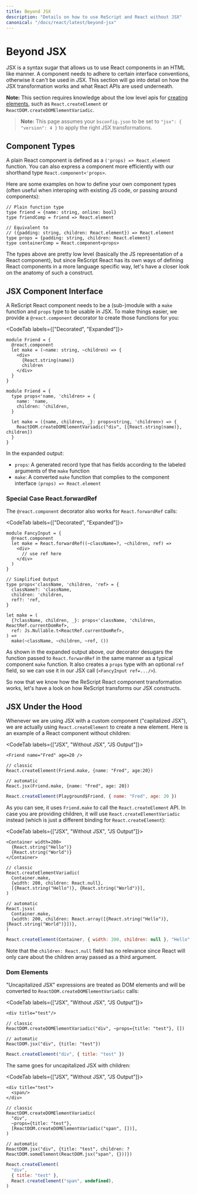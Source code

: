```yaml
---
title: Beyond JSX
description: "Details on how to use ReScript and React without JSX"
canonical: "/docs/react/latest/beyond-jsx"
---
```


# Beyond JSX

<Intro>

JSX is a syntax sugar that allows us to use React components in an HTML like manner. A component needs to adhere to certain interface conventions, otherwise it can't be used in JSX. This section will go into detail on how the JSX transformation works and what React APIs are used underneath.

</Intro>

**Note:** This section requires knowledge about the low level apis for [creating elements](./elements-and-jsx#creating-elements-from-component-functions), such as `React.createElement` or `ReactDOM.createDOMElementVariadic`.

> **Note:** This page assumes your `bsconfig.json` to be set to `"jsx": { "version": 4 }` to apply the right JSX transformations.

## Component Types

A plain React component is defined as a `('props) => React.element` function. You can also express a component more efficiently with our shorthand type `React.component<'props>`.

Here are some examples on how to define your own component types (often useful when interoping with existing JS code, or passing around components):

```res
// Plain function type
type friend = {name: string, online: bool}
type friendComp = friend => React.element

// Equivalent to
// ({padding: string, children: React.element}) => React.element
type props = {padding: string, children: React.element}
type containerComp = React.component<props>
```

The types above are pretty low level (basically the JS representation of a React component), but since ReScript React has its own ways of defining React components in a more language specific way, let's have a closer look on the anatomy of such a construct.

## JSX Component Interface

A ReScript React component needs to be a (sub-)module with a `make` function and `props` type to be usable in JSX. To make things easier, we provide a `@react.component` decorator to create those functions for you:

<CodeTab labels={["Decorated", "Expanded"]}>

```res
module Friend = {
  @react.component
  let make = (~name: string, ~children) => {
    <div>
      {React.string(name)}
      children
    </div>
  }
}
```

```res
module Friend = {
  type props<'name, 'children> = {
    name: 'name,
    children: 'children,
  }

  let make = ({name, children, _}: props<string, 'children>) => {
    ReactDOM.createDOMElementVariadic("div", [{React.string(name)}, children])
  }
}
```

</CodeTab>

In the expanded output:

- `props`: A generated record type that has fields according to the labeled arguments of the `make` function
- `make`: A converted `make` function that complies to the component interface `(props) => React.element`

### Special Case React.forwardRef

The `@react.component` decorator also works for `React.forwardRef` calls:

<CodeTab labels={["Decorated", "Expanded"]}>

```res
module FancyInput = {
  @react.component
  let make = React.forwardRef((~className=?, ~children, ref) =>
    <div>
      // use ref here
    </div>
  )
}
```

```res
// Simplified Output
type props<'className, 'children, 'ref> = {
  className?: 'className,
  children: 'children,
  ref?: 'ref,
}

let make = (
  {?className, children, _}: props<'className, 'children, ReactRef.currentDomRef>,
  ref: Js.Nullable.t<ReactRef.currentDomRef>,
) =>
  make(~className, ~children, ~ref, ())
```

</CodeTab>

As shown in the expanded output above, our decorator desugars the function passed to `React.forwardRef` in the same manner as a typical component `make` function. It also creates a `props` type with an optional `ref` field, so we can use it in our JSX call (`<FancyInput ref=.../>`).

So now that we know how the ReScript React component transformation works, let's have a look on how ReScript transforms our JSX constructs.

## JSX Under the Hood

Whenever we are using JSX with a custom component ("capitalized JSX"), we are actually using `React.createElement` to create a new element. Here is an example of a React component without children:

<CodeTab labels={["JSX", "Without JSX", "JS Output"]}>

```res
<Friend name="Fred" age=20 />
```

```res
// classic
React.createElement(Friend.make, {name: "Fred", age:20})

// automatic
React.jsx(Friend.make, {name: "Fred", age: 20})
```

```js
React.createElement(Playground$Friend, { name: "Fred", age: 20 })
```

</CodeTab>

As you can see, it uses `Friend.make` to call the `React.createElement` API. In case you are providing children, it will use `React.createElementVariadic` instead (which is just a different binding for `React.createElement`):

<CodeTab labels={["JSX", "Without JSX", "JS Output"]}>

```res
<Container width=200>
  {React.string("Hello")}
  {React.string("World")}
</Container>
```

```res
// classic
React.createElementVariadic(
  Container.make,
  {width: 200, children: React.null},
  [{React.string("Hello")}, {React.string("World")}],
)

// automatic
React.jsxs(
  Container.make,
  {width: 200, children: React.array([{React.string("Hello")}, {React.string("World")}])},
)
```

```js
React.createElement(Container, { width: 200, children: null }, "Hello", "World")
```

</CodeTab>

Note that the `children: React.null` field has no relevance since React will only care about the children array passed as a third argument.

### Dom Elements

"Uncapitalized JSX" expressions are treated as DOM elements and will be converted to `ReactDOM.createDOMElementVariadic` calls:

<CodeTab labels={["JSX", "Without JSX", "JS Output"]}>

```res
<div title="test"/>
```

```res
// classic
ReactDOM.createDOMElementVariadic("div", ~props={title: "test"}, [])

// automatic
ReactDOM.jsx("div", {title: "test"})
```

```js
React.createElement("div", { title: "test" })
```

</CodeTab>

The same goes for uncapitalized JSX with children:

<CodeTab labels={["JSX", "Without JSX", "JS Output"]}>

```res
<div title="test">
  <span/>
</div>
```

```res
// classic
ReactDOM.createDOMElementVariadic(
  "div",
  ~props={title: "test"},
  [ReactDOM.createDOMElementVariadic("span", [])],
)

// automatic
ReactDOM.jsx("div", {title: "test", children: ?ReactDOM.someElement(ReactDOM.jsx("span", {}))})
```

```js
React.createElement(
  "div",
  { title: "test" },
  React.createElement("span", undefined),
)
```

</CodeTab>
